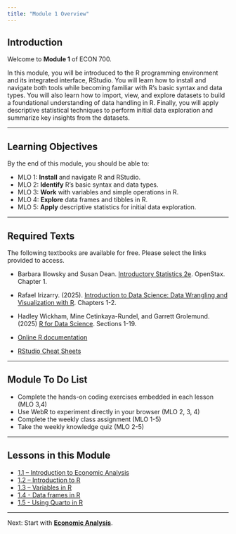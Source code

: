 ```yaml
---
title: "Module 1 Overview"
---
```


## Introduction

Welcome to **Module 1** of ECON 700.

In this module, you will be introduced to the R programming environment and its integrated interface, RStudio. You will learn how to install and navigate both tools while becoming familiar with R’s basic syntax and data types. You will also learn how to import, view, and explore datasets to build a foundational understanding of data handling in R. Finally, you will apply descriptive statistical techniques to perform initial data exploration and summarize key insights from the datasets. 

------------------------------------------------------------------------

## Learning Objectives

By the end of this module, you should be able to:

-   MLO 1: **Install** and navigate R and RStudio.\
-   MLO 2: **Identify** R’s basic syntax and data types.\
-   MLO 3: **Work** with variables and simple operations in R.\
-   MLO 4: **Explore** data frames and tibbles in R.\
-   MLO 5: **Apply** descriptive statistics for initial data exploration.

------------------------------------------------------------------------

## Required Texts

The following textbooks are available for free. Please select the links provided to access.

-   Barbara Illowsky and Susan Dean. [Introductory Statistics 2e](https://openstax.org/books/introductory-statistics-2e/pages/1-introduction). OpenStax. Chapter 1.

-   Rafael Irizarry. (2025). [Introduction to Data Science: Data Wrangling and Visualization with R](https://rafalab.dfci.harvard.edu/dsbook-part-1/). Chapters 1-2.

-   Hadley Wickham, Mine Cetinkaya-Rundel, and Garrett Grolemund. (2025) [R for Data Science](https://r4ds.hadley.nz/). Sections 1-19.

-   [Online R documentation](https://cran.r-project.org/manuals.html)

-   [RStudio Cheat Sheets](https://posit.co/resources/cheatsheets/)

------------------------------------------------------------------------

## Module To Do List

-   Complete the hands-on coding exercises embedded in each lesson (MLO 3,4)\
-   Use WebR to experiment directly in your browser (MLO 2, 3, 4)\
-   Complete the weekly class assignment (MLO 1-5)\
-   Take the weekly knowledge quiz (MLO 2-5)\

------------------------------------------------------------------------

## Lessons in this Module

-   [1.1 – Introduction to Economic Analysis](mod-1-1-intro-to-data.qmd)\
-   [1.2 – Introduction to R](mod-1-2-intro-to-r.qmd)\
-   [1.3 – Variables in R](mod-1-3-intro-to-r-variables.qmd)\
-   [1.4 - Data frames in R](mod-1-4-intro-to-r-dataframes.qmd)
-   [1.5 - Using Quarto in R](mod-1-5-quarto.qmd)

------------------------------------------------------------------------

Next: Start with [**Economic Analysis**](mod-1-1-intro-to-data.qmd).
